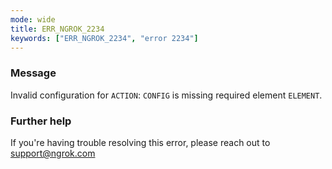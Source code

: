```yaml
---
mode: wide
title: ERR_NGROK_2234
keywords: ["ERR_NGROK_2234", "error 2234"]
---
```


### Message

Invalid configuration for `ACTION`: `CONFIG` is missing required element `ELEMENT`.

### Further help

If you're having trouble resolving this error, please reach out to [support@ngrok.com](mailto:support@ngrok.com?subject=Help%20with%20ERR_NGROK_2234)
